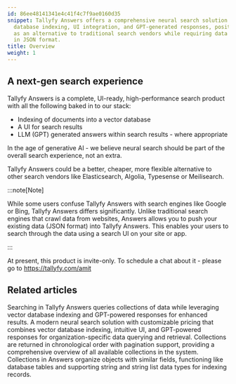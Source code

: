 ```yaml
---
id: 86ee48141341e4c41f4c7f9ae0160d35
snippet: Tallyfy Answers offers a comprehensive neural search solution featuring vector
  database indexing, UI integration, and GPT-generated responses, positioning itself
  as an alternative to traditional search vendors while requiring data to be pushed
  in JSON format.
title: Overview
weight: 1
---
```


## A next-gen search experience

Tallyfy Answers is a complete, UI-ready, high-performance search product with all the following baked in to our stack:

* Indexing of documents into a vector database
* A UI for search results
* LLM (GPT) generated answers within search results - where appropriate

In the age of generative AI - we believe neural search should be part of the overall search experience, not an extra.

Tallyfy Answers could be a better, cheaper, more flexible alternative to other search vendors like Elasticsearch, Algolia, Typesense or Meilisearch.

:::note[Note]

While some users confuse Tallyfy Answers with search engines like Google or Bing, Tallyfy Answers differs significantly. Unlike traditional search engines that crawl data from websites, Answers allows you to push your existing data (JSON format) into Tallyfy Answers. This enables your users to search through the data using a search UI on your site or app.

:::

At present, this product is invite-only. To schedule a chat about it - please go to https://tallyfy.com/amit


## Related articles
<CardGrid>
<LinkTitleCard header="<b>Answers > Search</b>" href="/products/answers/search/" > Searching in Tallyfy Answers queries collections of data while leveraging vector database indexing and GPT-powered responses for enhanced results. </LinkTitleCard>
<LinkTitleCard header="<b>Answers > Pricing for Answers Neural Search</b>" href="/products/answers/pricing/" > A modern neural search solution with customizable pricing that combines vector database indexing, intuitive UI, and GPT-powered responses for organization-specific data querying and retrieval. </LinkTitleCard>
<LinkTitleCard header="<b>Collections > Get all collections</b>" href="/products/answers/collections/get-all-collections/" > Collections are returned in chronological order with pagination support, providing a comprehensive overview of all available collections in the system. </LinkTitleCard>
<LinkTitleCard header="<b>Collections > Create a collection</b>" href="/products/answers/collections/create-collection/" > Collections in Answers organize objects with similar fields, functioning like database tables and supporting string and string list data types for indexing records. </LinkTitleCard>
</CardGrid>